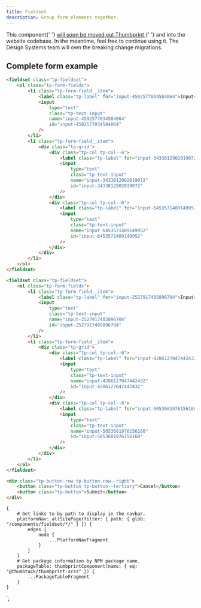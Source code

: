 ```yaml
---
title: Fieldset
description: Group form elements together.
---
```



<ComponentHeader data={props.data} />

<Alert title="This component is moving out of Thumbprint" type="warning">
    This component{' '}
    <a href="https://github.com/thumbtack/thumbprint/issues/544">
        will soon be moved out Thumbprint
    </a>{' '}
    and into the website codebase. In the meantime, feel free to continue using it. The Design
    Systems team will own the breaking change migrations.
</Alert>

## Complete form example

```html
<fieldset class="tp-fieldset">
    <ol class="tp-form-fields">
        <li class="tp-form-field__item">
            <label class="tp-label" for="input-4592577034584064">Input</label>
            <input
                type="text"
                class="tp-text-input"
                name="input-4592577034584064"
                id="input-4592577034584064"
            />
        </li>
        <li class="tp-form-field__item">
            <div class="tp-grid">
                <div class="tp-col tp-col--6">
                    <label class="tp-label" for="input-3433812902019072">Split Inputs</label>
                    <input
                        type="text"
                        class="tp-text-input"
                        name="input-3433812902019072"
                        id="input-3433812902019072"
                    />
                </div>
                <div class="tp-col tp-col--6">
                    <label class="tp-label" for="input-6453571409149952">Split Inputs</label>
                    <input
                        type="text"
                        class="tp-text-input"
                        name="input-6453571409149952"
                        id="input-6453571409149952"
                    />
                </div>
            </div>
        </li>
    </ol>
</fieldset>

<fieldset class="tp-fieldset">
    <ol class="tp-form-fields">
        <li class="tp-form-field__item">
            <label class="tp-label" for="input-2527917405896704">Input</label>
            <input
                type="text"
                class="tp-text-input"
                name="input-2527917405896704"
                id="input-2527917405896704"
            />
        </li>
        <li class="tp-form-field__item">
            <div class="tp-grid">
                <div class="tp-col tp-col--6">
                    <label class="tp-label" for="input-4286127047442432">Split Inputs</label>
                    <input
                        type="text"
                        class="tp-text-input"
                        name="input-4286127047442432"
                        id="input-4286127047442432"
                    />
                </div>
                <div class="tp-col tp-col--6">
                    <label class="tp-label" for="input-5053601976156160">Split Inputs</label>
                    <input
                        type="text"
                        class="tp-text-input"
                        name="input-5053601976156160"
                        id="input-5053601976156160"
                    />
                </div>
            </div>
        </li>
    </ol>
</fieldset>

<div class="tp-button-row tp-button-row--right">
    <button class="tp-button tp-button--tertiary">Cancel</button>
    <button class="tp-button">Submit</button>
</div>
```

<ComponentFooter data={props.data} />

    {
        # Get links to by path to display in the navbar.
        platformNav: allSitePage(filter: { path: { glob: "/components/fieldset/*/" } }) {
            edges {
                node {
                    ...PlatformNavFragment
                }
            }
        }
        # Get package information by NPM package name.
        packageTable: thumbprintComponent(name: { eq: "@thumbtack/thumbprint-scss" }) {
            ...PackageTableFragment
        }
    }
`;
